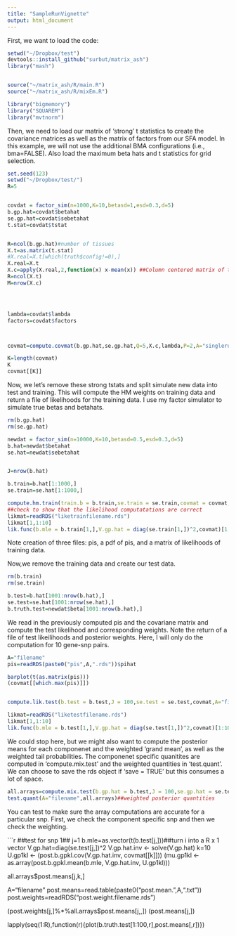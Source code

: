 ```yaml
---
title: "SampleRunVignette"
output: html_document
---
```


First, we want to load the code:

```r
setwd("~/Dropbox/test")
devtools::install_github("surbut/matrix_ash")
library("mash")


source("~/matrix_ash/R/main.R")
source("~/matrix_ash/R/mixEm.R")

library("bigmemory")
library("SQUAREM")
library("mvtnorm")

```

Then, we need to load our matrix of 'strong' t statistics to create the covariance matrices as well as the matrix of factors from our SFA model. In this example, we will not use the additional BMA configurations (i.e., bma=FALSE). Also load the maximum beta hats and t statistics for grid selection.

```r

set.seed(123)
setwd("~/Dropbox/test/")
R=5


covdat = factor_sim(n=1000,K=10,betasd=1,esd=0.3,d=5)
b.gp.hat=covdat$betahat
se.gp.hat=covdat$sebetahat
t.stat=covdat$tstat


R=ncol(b.gp.hat)#number of tissues
X.t=as.matrix(t.stat)
#X.real=X.t[which(truth$config!=0),]
X.real=X.t
X.c=apply(X.real,2,function(x) x-mean(x)) ##Column centered matrix of t statistics
R=ncol(X.t)
M=nrow(X.c)




lambda=covdat$lambda
factors=covdat$factors



covmat=compute.covmat(b.gp.hat,se.gp.hat,Q=5,X.c,lambda,P=2,A="singlerun",factor.mat=factors,bma=FALSE)

K=length(covmat)
K
covmat[[K]]
```

Now, we let's remove these strong tstats and split simulate new data into test and training. This will compute the HM weights on training data and return a file of likelihoods for the training data. I use my factor simulator to simulate true betas and betahats. 

```r
rm(b.gp.hat)
rm(se.gp.hat)

newdat = factor_sim(n=10000,K=10,betasd=0.5,esd=0.3,d=5)
b.hat=newdat$betahat
se.hat=newdat$sebetahat


J=nrow(b.hat)

b.train=b.hat[1:1000,]
se.train=se.hat[1:1000,]

compute.hm.train(train.b = b.train,se.train = se.train,covmat = covmat,A="filename") ##compute the HM weights on training data
##check to show that the likelihood computatations are correct
likmat=readRDS("liketrainfilename.rds")
likmat[1,1:10]
lik.func(b.mle = b.train[1,],V.gp.hat = diag(se.train[1,])^2,covmat)[1:10]
```
Note creation of three files: pis, a pdf of pis, and a matrix  of likelihoods of training data.

Now,we remove the training data and create our test data.

```r
rm(b.train)
rm(se.train)

b.test=b.hat[1001:nrow(b.hat),]
se.test=se.hat[1001:nrow(se.hat),]
b.truth.test=newdat$beta[1001:nrow(b.hat),]
````

We read in the previously computed pis and the covariane matrix and compute the test likelihood and corresponding weights. Note the return of a file of test likeilihoods and posterior weights. Here, I will only do the computation for 10 gene-snp pairs. 

```r
A="filename"
pis=readRDS(paste0("pis",A,".rds"))$pihat

barplot(t(as.matrix(pis)))
(covmat[[which.max(pis)]])


compute.lik.test(b.test = b.test,J = 100,se.test = se.test,covmat,A="filename",pis) 

likmat=readRDS("liketestfilename.rds")
likmat[1,1:10]
lik.func(b.mle = b.test[1,],V.gp.hat = diag(se.test[1,])^2,covmat)[1:10]
```

We could stop here, but we might also want to compute the posterior means for each componenet and the weighted 'grand mean', as well as the weighted tail probabilities. The componenet specific quanitites are computed in 'compute.mix.test' and the weighted quantities in 'test.quant'. We can choose to save the rds object if 'save = TRUE' but this consumes a lot of space.

```r
all.arrays=compute.mix.test(b.gp.hat = b.test,J = 100,se.gp.hat = se.test,covmat = covmat,A="filename",save=FALSE)##componenet specific posterior means, variances, tail probabilities
test.quant(A="filename",all.arrays)##weighted posterior quantities
```


You can test to make sure the array computations are accurate for a particular snp. First, we check the component specific snp and then we check the weighting.

```r
##test for snp 1##
j=1
b.mle=as.vector(t(b.test[j,]))##turn i into a R x 1 vector
V.gp.hat=diag(se.test[j,])^2
V.gp.hat.inv <- solve(V.gp.hat)
k=10
U.gp1kl <- (post.b.gpkl.cov(V.gp.hat.inv, covmat[[k]]))
(mu.gp1kl <- as.array(post.b.gpkl.mean(b.mle, V.gp.hat.inv, U.gp1kl)))

all.arrays$post.means[j,k,]

A="filename"
post.means=read.table(paste0("post.mean.",A,".txt"))
post.weights=readRDS("post.weight.filename.rds")

(post.weights[j,]%*%all.arrays$post.means[j,,])
(post.means[j,])

lapply(seq(1:R),function(r){plot(b.truth.test[1:100,r],post.means[,r])})
